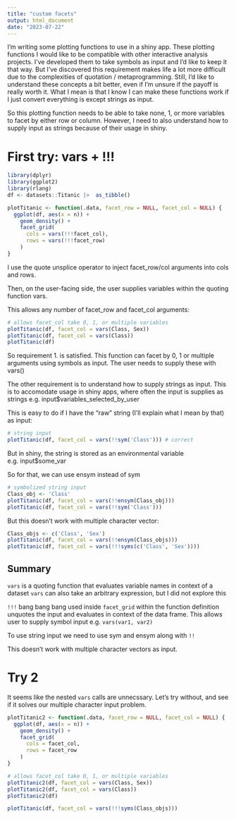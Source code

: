 ```yaml
---
title: "custom facets"
output: html_document
date: "2023-07-22"
---
```


I'm writing some plotting functions to use in a shiny app. These plotting functions I would like to be compatible with other interactive analysis projects. I've developed them to take symbols as input and I'd like to keep it that way. But I've discovered this requirement makes life a lot more difficult due to the complexities of quotation / metaprogramming. Still, I'd like to understand these concepts a bit better, even if I'm unsure if the payoff is really worth it. What I mean is that I know I can make these functions work if I just convert everything is except strings as input.

So this plotting function needs to be able to take none, 1, or more variables to facet by either row or column. However, I need to also understand how to supply input as strings because of their usage in shiny.

# First try: vars + !!!

```r
library(dplyr)
library(ggplot2)
library(rlang)
df <- datasets::Titanic |>  as_tibble()

plotTitanic <- function(.data, facet_row = NULL, facet_col = NULL) {
  ggplot(df, aes(x = n)) +
    geom_density() +
    facet_grid(
      cols = vars(!!!facet_col),
      rows = vars(!!!facet_row)
    )
}
```

I use the quote unsplice operator to inject facet_row/col arguments into cols 
and rows.

Then, on the user-facing side, the user supplies variables within the quoting
function vars.

This allows any number of facet_row and facet_col arguments:

```r
# allows facet_col take 0, 1, or multiple variables
plotTitanic(df, facet_col = vars(Class, Sex))
plotTitanic(df, facet_col = vars(Class))
plotTitanic(df)
```

So requirement 1. is satisfied. This function can facet by 0, 1 or multiple 
arguments using symbols as input. The user needs to supply these with vars()

The other requirement is to understand how to supply strings as input. This is
to accomodate usage in shiny apps, where often the input is supplies as strings
e.g. input$variables_selected_by_user

This is easy to do if I have the "raw" string (I'll explain what I mean by that)
as input:

```r
# string input
plotTitanic(df, facet_col = vars(!!sym('Class'))) # correct
```

But in shiny, the string is stored as an environmental variable e.g. input$some_var

So for that, we can use ensym instead of sym

```r
# symbolized string input
Class_obj <- 'Class'
plotTitanic(df, facet_col = vars(!!ensym(Class_obj)))
plotTitanic(df, facet_col = vars(!!sym('Class')))
```

But this doesn't work with multiple character vector:

```r
Class_objs <- c('Class', 'Sex')
plotTitanic(df, facet_col = vars(!!ensym(Class_objs)))
plotTitanic(df, facet_col = vars(!!!syms(c('Class', 'Sex'))))
```


## Summary

`vars` is a quoting function that evaluates variable names in context of a dataset
`vars` can also take an arbitrary expression, but I did not explore this

`!!!` bang bang bang used inside `facet_grid` within the function definition 
unquotes the input and evaluates in context of the data frame. This allows user 
to supply symbol input e.g. `vars(var1, var2)`

To use string input we need to use sym and ensym along with `!!`

This doesn't work with multiple character vectors as input.

# Try 2

It seems like the nested `vars` calls are unnecssary. Let's try without, and
see if it solves our multiple character input problem.

```r
plotTitanic2 <- function(.data, facet_row = NULL, facet_col = NULL) {
  ggplot(df, aes(x = n)) +
    geom_density() +
    facet_grid(
      cols = facet_col,
      rows = facet_row
    )
}

# allows facet_col take 0, 1, or multiple variables
plotTitanic2(df, facet_col = vars(Class, Sex))
plotTitanic2(df, facet_col = vars(Class))
plotTitanic2(df)
```

```r
plotTitanic(df, facet_col = vars(!!!syms(Class_objs)))
```


